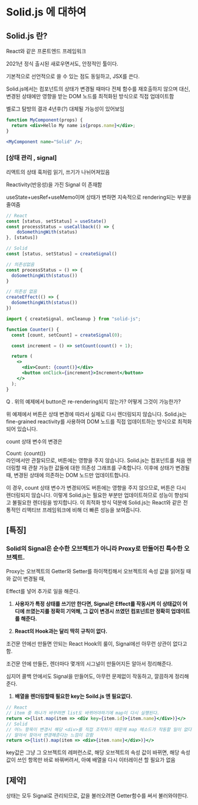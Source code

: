 # Solid.js 에 대하여

## Solid.js 란?

React와 같은 프론트엔드 프레임워크

2021년 정식 출시된 새로우면서도, 안정적인 툴이다.

기본적으로 선언적으로 쓸 수 있는 점도 동일하고, JSX를 쓴다.

Solid.js에서는 컴포넌트의 상태가 변경될 때마다 전체 함수를 재호출하지 않으며 대신, 변경된 상태에만 영향을 받는 DOM 노드를 최적화된 방식으로 직접 업데이트함

벨로그 탐방의 결과 4년후(?) 대체될 가능성이 있어보임

```jsx
function MyComponent(props) {
  return <div>Hello My name is{props.name}</div>;
}

<MyComponent name="Solid" />;
```

### [상태 관리 , signal]

리액트의 상태 훅처럼 읽기, 쓰기가 나뉘어져있음

Reactivity(반응성)을 가진 Signal 이 존재함

useState+uesRef+useMemo이며 상태가 변하면 지속적으로 rendering되는 부분을 줄여줌

```jsx
// React
const [status, setStatus] = useState()
const processStatus = useCallback(() => {
	doSomethingWith(status)
}, [status])

// Solid
const [status, setStatus] = createSignal()

// 의존성없음
const processStatus = () => {
  doSomethingWith(status())
}

// 의존성 없음
createEffect(() => {
  doSomethingWith(status())
})
```

```jsx
import { createSignal, onCleanup } from "solid-js";

function Counter() {
  const [count, setCount] = createSignal(0);

  const increment = () => setCount(count() + 1);

  return (
    <>
      <div>Count: {count()}</div>
      <button onClick={increment}>Increment</button>
    </>
  );
}
```

Q . 위의 예제에서 button은 re-rendering되지 않는가? 어떻게 그것이 가능한가?

위 예제에서 버튼은 상태 변경에 따라서 실제로 다시 렌더링되지 않습니다. Solid.js는 fine-grained reactivity를 사용하여 DOM 노드를 직접 업데이트하는 방식으로 최적화되어 있습니다.

count 상태 변수의 변경은 <div>Count: {count()}</div> 라인에서만 관찰되므로, 버튼에는 영향을 주지 않습니다. Solid.js는 컴포넌트를 처음 렌더링할 때 관찰 가능한 값들에 대한 의존성 그래프를 구축합니다. 이후에 상태가 변경될 때, 변경된 상태에 의존하는 DOM 노드만 업데이트합니다.

이 경우, count 상태 변수가 변경되어도 버튼에는 영향을 주지 않으므로, 버튼은 다시 렌더링되지 않습니다. 이렇게 Solid.js는 필요한 부분만 업데이트하므로 성능이 향상되고 불필요한 렌더링을 방지합니다. 이 최적화 방식 덕분에 Solid.js는 React와 같은 전통적인 리액티브 프레임워크에 비해 더 빠른 성능을 보여줍니다.

## [특징]

### Solid의 Signal은 순수한 오브젝트가 아니라 Proxy로 만들어진 특수한 오브젝트.

Proxy는 오브젝트의 Getter와 Setter를 하이잭킹해서 오브젝트의 속성 값을 읽어질 때와 값이 변경될 때, 

Effect를 넣어 추가로 일을 해준다.

1. **사용자가 특정 상태를 쓰기만 한다면, Signal은 Effect를 작동시켜 이 상태값이 어디에 쓰였는지를 정확히 기억해, 그 값이 변경시 쓰였던 컴포넌트만 정확히 업데이트를 해준다.**

1. **React의 Hook과는 달리 딱히 규칙이 없다.**

조건문 안에선 만들면 안되는 React Hook의 룰이, Signal에선 아무런 상관이 없다고함. 

조건문 안에 만들든, 렌더마다 몇개의 시그널이 만들어지든 알아서 정리해준다.

심지어 콜백 안에서도 Signal을 만들어도, 아무런 문제없이 작동하고, 깔끔하게 정리해준다.

1. **배열을 렌더링할때 필요한 key는 Soild.js 엔 필요없다.**

```jsx
// React
// item 중 하나가 바꾸려면 list도 바뀌어야하기에 map이 다시 실행된다.
return <>{list.map(item => <div key={item.id}>{item.name}</div>)}</>
// Solid
// 어느 항목이 변경시 해당 <div>를 직접 조작하기 때문에 map 메소드가 작동할 일이 없다.
// 알아서 찾아서 변경해준다는 느낌이 강함
return <>{list().map(item => <div>{item.name}</div>)}</>
```

key값은 그냥 그 오브젝트의 레퍼런스로, 해당 오브젝트의 속성 값이 바뀌면, 해당 속성값이 쓰인 항목만 바로 바꿔버려서, 아예 배열을 다시 이터레이션 할 필요가 없음

## [제약]

상태는 모두 Signal로 관리되므로, 값을 불러오려면 Getter함수를 써서 불러와야한다.